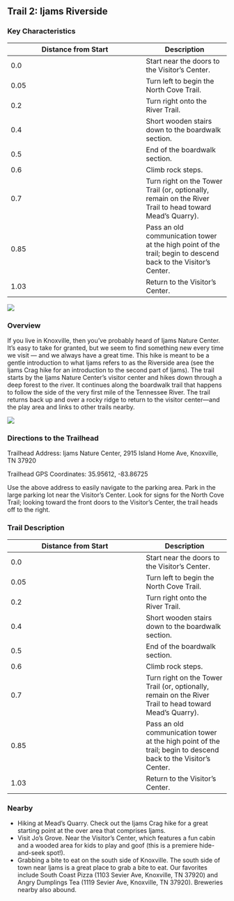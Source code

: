## Trail 2: Ijams Riverside


### Key Characteristics

| Distance from Start | Description                                                                                                    |
|--------------------------------------------|----------------------------|
| 0.0                 | Start near the doors to the Visitor's Center.                                                                  |
| 0.05                | Turn left to begin the North Cove Trail.                                                                       |
| 0.2                 | Turn right onto the River Trail.                                                                               |
| 0.4                 | Short wooden stairs down to the boardwalk section.                                                             |
| 0.5                 | End of the boardwalk section.                                                                                  |
| 0.6                 | Climb rock steps.                                                                                              |
| 0.7                 | Turn right on the Tower Trail (or, optionally, remain on the River Trail to head toward Mead's Quarry).        |
| 0.85                | Pass an old communication tower at the high point of the trail; begin to descend back to the Visitor's Center. |
| 1.03                | Return to the Visitor's Center.                                                                                |

![](maps/trail-02-map.jpeg)

### Overview

If you live in Knoxville, then you've probably heard of Ijams Nature Center.
It’s easy to take for granted, but we seem to find something new every time we visit — and we always have a great time.
This hike is meant to be a gentle introduction to what Ijams refers to as the Riverside area (see the Ijams Crag hike for an introduction to the second part of Ijams).
The trail starts by the Ijams Nature Center's visitor center and hikes down through a deep forest to the river.
It continues along the boardwalk trail that happens to follow the side of the very first mile of the Tennessee River.
The trail returns back up and over a rocky ridge to return to the visitor center—and the play area and links to other trails nearby.

![](img/trail-02-figure-01.jpg)

### Directions to the Trailhead

Trailhead Address: Ijams Nature Center, 2915 Island Home Ave, Knoxville, TN 37920

Trailhead GPS Coordinates: 35.95612, -83.86725

Use the above address to easily navigate to the parking area.
Park in the large parking lot near the Visitor's Center.
Look for signs for the North Cove Trail; looking toward the front doors to the Visitor's Center, the trail heads off to the right.

### Trail Description

| Distance from Start | Description                                                                                                    |
|--------------------------------------------|----------------------------|
| 0.0                 | Start near the doors to the Visitor's Center.                                                                  |
| 0.05                | Turn left to begin the North Cove Trail.                                                                       |
| 0.2                 | Turn right onto the River Trail.                                                                               |
| 0.4                 | Short wooden stairs down to the boardwalk section.                                                             |
| 0.5                 | End of the boardwalk section.                                                                                  |
| 0.6                 | Climb rock steps.                                                                                              |
| 0.7                 | Turn right on the Tower Trail (or, optionally, remain on the River Trail to head toward Mead's Quarry).        |
| 0.85                | Pass an old communication tower at the high point of the trail; begin to descend back to the Visitor's Center. |
| 1.03                | Return to the Visitor's Center.                                                                                |

### Nearby

-   Hiking at Mead's Quarry. Check out the Ijams Crag hike for a great starting point at the over area that comprises Ijams.
-   Visit Jo's Grove. Near the Visitor's Center, which features a fun cabin and a wooded area for kids to play and goof (this is a premiere hide-and-seek spot!).
-   Grabbing a bite to eat on the south side of Knoxville. The south side of town near Ijams is a great place to grab a bite to eat. Our favorites include South Coast Pizza (1103 Sevier Ave, Knoxville, TN 37920) and Angry Dumplings Tea (1119 Sevier Ave, Knoxville, TN 37920). Breweries nearby also abound.

